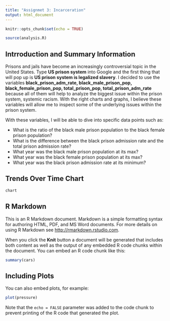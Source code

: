 ```yaml
---
title: "Assignmet 3: Incarceration"
output: html_document
---
```


```r
knitr::opts_chunk$set(echo = TRUE)
```

```r
source(analysis.R)
```

## Intrroduction and Summary Information
Prisons and jails have become an increasingly controversial topic in the United States. Type **US prison system** into Google and the first thing that will pop up is **US prison system is legalized slavery**. I decided to use the variables __black_prison_adm_rate, black_male_prison_pop, black_female_prison_pop, total_prison_pop, total_prison_adm_rate__ because all of them will help to analyze the biggest issue within the prison system, systemic racism. With the right charts and graphs, I believe these variables will allow me to inspect some of the underlying issues within the prison system.

With these variables, I will be able to dive into specific data points such as:
      




      
  - What is the ratio of the black male prison population to the black female prison population?
  - What is the difference between the black prison admission rate and the total prison admission rate?
  - What year was the black male prison population at its max?
  - What year was the black female prison population at its max?
  - What year was the black prison admission rate at its minimum?
  
  
## Trends Over Time Chart
``` r
chart
```
  
  

## R Markdown

This is an R Markdown document. Markdown is a simple formatting syntax for authoring HTML, PDF, and MS Word documents. For more details on using R Markdown see <http://rmarkdown.rstudio.com>.

When you click the **Knit** button a document will be generated that includes both content as well as the output of any embedded R code chunks within the document. You can embed an R code chunk like this:

```r
summary(cars)
```

## Including Plots

You can also embed plots, for example:

```r
plot(pressure)
```

Note that the `echo = FALSE` parameter was added to the code chunk to prevent printing of the R code that generated the plot.
